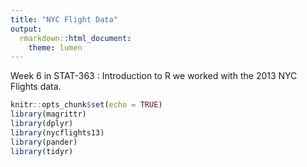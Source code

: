 ```yaml
---
title: "NYC Flight Data"
output: 
  rmarkdown::html_document:
    theme: lumen
---
```


Week 6 in STAT-363 : Introduction to R we worked with the 2013 NYC Flights data. 

```r
knitr::opts_chunk$set(echo = TRUE)
library(magrittr)
library(dplyr)
library(nycflights13)
library(pander)
library(tidyr)
```